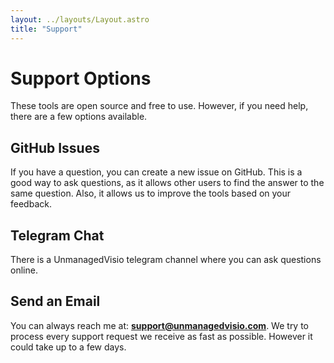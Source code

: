 ```yaml
---
layout: ../layouts/Layout.astro
title: "Support"
---
```



# Support Options

These tools are open source and free to use.
However, if you need help, there are a few options available.

## GitHub Issues

If you have a question, you can create a new issue on GitHub.
This is a good way to ask questions, as it allows other users to find the answer to the same question.
Also, it allows us to improve the tools based on your feedback.

<LinkButton 
  href="https://github.com/nbelyh/VisioWebTools/issues"
  hrefImage="/github.svg"
  text="Check out GitHub Issues"
/>

## Telegram Chat

There is a UnmanagedVisio telegram channel where you can ask questions online.

<LinkButton 
  href="https://t.me/+w7LQ2F2ckmViYjU0"
  hrefImage="/telegram-logo.svg"
  text="Join Telegram Chat" 
/>

<h2>Send an Email</h2>

You can always reach me at: **[support@unmanagedvisio.com](mailto:support@unmanagedvisio.com)**.
We try to process every support request we receive as fast as possible.
However it could take up to a few days.

<LinkButton 
  href="mailto:support@unmanagedvisio.com" 
  hrefImage="/email-1.svg" 
  text="Send an Email"
/>
